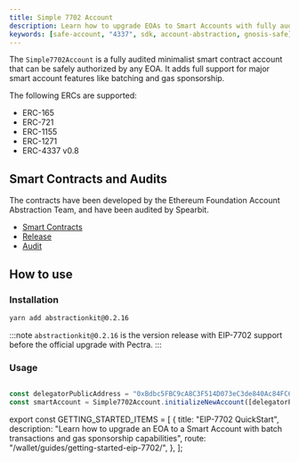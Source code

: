 ```yaml
---
title: Simple 7702 Account
description: Learn how to upgrade EOAs to Smart Accounts with fully audited Smart Contracts
keywords: [safe-account, "4337", sdk, account-abstraction, gnosis-safe]
---
```


The `Simple7702Account` is a fully audited minimalist smart contract account that can be safely authorized by any EOA. It adds full support for 
major smart account features like batching and gas sponsorship.

The following ERCs are supported:

- ERC-165
- ERC-721
- ERC-1155
- ERC-1271
- ERC-4337 v0.8

## Smart Contracts and Audits

The contracts have been developed by the Ethereum Foundation Account Abstraction Team, and have been audited by Spearbit. 

- [Smart Contracts](https://github.com/eth-infinitism/account-abstraction/blob/develop/contracts/accounts/Simple7702Account.sol)
- [Release](https://github.com/eth-infinitism/account-abstraction/releases/tag/v0.8.0)
- [Audit](https://github.com/eth-infinitism/account-abstraction/blob/develop/audits/SpearBit%20Account%20Abstraction%20Security%20Review%20-%20Mar%202024.pdf)

## How to use

### Installation

```bash
yarn add abstractionkit@0.2.16
```

:::note
```abstractionkit@0.2.16``` is the version release with EIP-7702 support before the official upgrade with Pectra.
:::

### Usage

```ts

const delegatorPublicAddress = "0xBdbc5FBC9cA8C3F514D073eC3de840Ac84FC6D31"; // eoa public key
const smartAccount = Simple7702Account.initializeNewAccount([delegatorPublicAddress]);
```

export const GETTING_STARTED_ITEMS = [
    {
        title: "EIP-7702 QuickStart",
        description: "Learn how to upgrade an EOA to a Smart Account with batch transactions and gas sponsorship capabilities",
        route: "/wallet/guides/getting-started-eip-7702/",
    },
];

<CardList items={GETTING_STARTED_ITEMS} />
